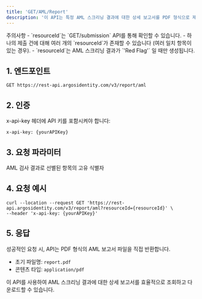 ```yaml
---
title: 'GET/AML/Report'
description: '이 API는 특정 AML 스크리닝 결과에 대한 상세 보고서를 PDF 형식으로 제공합니다. 각 보고서는 고유한 `아르고스 번호(resourceId)`로 식별됩니다.'
---
```


<Warning>
주의사항
- `resourceId`는 `GET/submission` API를 통해 확인할 수 있습니다.
- 하나의 제출 건에 대해 여러 개의 `resourceId`가 존재할 수 있습니다 (여러 일치 항목이 있는 경우).
- `resourceId`는 AML 스크리닝 결과가 `'Red Flag'` 일 때만 생성됩니다.
</Warning>


## 1. 엔드포인트

```text GET/Report/AML
GET https://rest-api.argosidentity.com/v3/report/aml
```
## 2. 인증

x-api-key 헤더에 API 키를 포함시켜야 합니다:

```text x-api-key
x-api-key: {yourAPIKey}
```


## 3. 요청 파라미터

<ResponseField name="resourceId" type="string" required="true">
AML 검사 결과로 선별된 항목의 고유 식별자
</ResponseField>



## 4. 요청 예시

```curl GET/Report/AML
curl --location --request GET 'https://rest-api.argosidentity.com/v3/report/aml?resourceId={resourceId}' \
--header 'x-api-key: {yourAPIKey}'
```

## 5. 응답
성공적인 요청 시, API는 PDF 형식의 AML 보고서 파일을 직접 반환합니다.
- 초기 파일명: `report.pdf`
- 콘텐츠 타입: `application/pdf`


이 API를 사용하여 AML 스크리닝 결과에 대한 상세 보고서를 효율적으로 조회하고 다운로드할 수 있습니다.